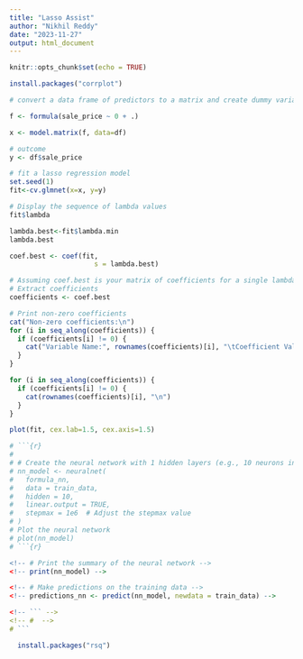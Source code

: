 ```yaml
---
title: "Lasso Assist"
author: "Nikhil Reddy"
date: "2023-11-27"
output: html_document
---
```


```r
knitr::opts_chunk$set(echo = TRUE)
```

```r
install.packages("corrplot")
```

```r
# convert a data frame of predictors to a matrix and create dummy variables for character variables 

f <- formula(sale_price ~ 0 + .) 

x <- model.matrix(f, data=df)

# outcome 
y <- df$sale_price
```


```r
# fit a lasso regression model 
set.seed(1)
fit<-cv.glmnet(x=x, y=y)

# Display the sequence of lambda values 
fit$lambda

lambda.best<-fit$lambda.min 
lambda.best

```



```r
coef.best <- coef(fit, 
                     s = lambda.best)

# Assuming coef.best is your matrix of coefficients for a single lambda
# Extract coefficients
coefficients <- coef.best

# Print non-zero coefficients
cat("Non-zero coefficients:\n")
for (i in seq_along(coefficients)) {
  if (coefficients[i] != 0) {
    cat("Variable Name:", rownames(coefficients)[i], "\tCoefficient Value:", coefficients[i], "\n")
  }
}


```

```r
for (i in seq_along(coefficients)) {
  if (coefficients[i] != 0) {
    cat(rownames(coefficients)[i], "\n")
  }
}
```


```r

plot(fit, cex.lab=1.5, cex.axis=1.5)

```

```r

# ```{r}
# 
# # Create the neural network with 1 hidden layers (e.g., 10 neurons in each layer)
# nn_model <- neuralnet(
#   formula_nn,
#   data = train_data,
#   hidden = 10,
#   linear.output = TRUE,
#   stepmax = 1e6  # Adjust the stepmax value
# )
# Plot the neural network
# plot(nn_model)
# ```{r}

<!-- # Print the summary of the neural network -->
<!-- print(nn_model) -->

<!-- # Make predictions on the training data -->
<!-- predictions_nn <- predict(nn_model, newdata = train_data) -->

<!-- ``` -->
<!-- #  -->
# ```


```


```r

  install.packages("rsq")

```